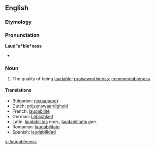 ==English==

===Etymology===
{{suffix|laudable|ness}}

===Pronunciation===
'''Laud"a*ble*ness'''
*{{IPA|/'lɔːdəbəlnɪs/}}

===Noun===
{{en-noun|-}}

# The quality of being [[laudable]]; [[praiseworthiness]]; [[commendableness]].

====Translations====
*Bulgarian: [[похвалност]] {{f}}
*Dutch: [[prijzenswaardigheid]]
*French: [[laudabilité]] {{f}}
*German: [[Löblichkeit]] {{f}}
*Latin: [[laudabilitas]] ''nom.'', [[laudabilitatis]] ''gen.''
*Romanian: [[laudabilitate]] {{f}}
*Spanish: [[laudabilidad]] {{f}}

[[vi:laudableness]]